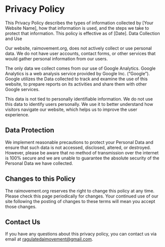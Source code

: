 # Privacy Policy

This Privacy Policy describes the types of information collected by [Your Website Name], how that information is used, and the steps we take to protect that information. This policy is effective as of [Date].
Data Collection and Use

Our website, raimovement.org, does not actively collect or use personal data. We do not have user accounts, contact forms, or other services that would gather personal information from our users.

The only data we collect comes from our use of Google Analytics. Google Analytics is a web analysis service provided by Google Inc. (“Google”). Google utilizes the Data collected to track and examine the use of this website, to prepare reports on its activities and share them with other Google services.

This data is not tied to personally identifiable information. We do not use this data to identify users personally. We use it to better understand how visitors navigate our website, which helps us to improve the user experience.

## Data Protection

We implement reasonable precautions to protect your Personal Data and ensure that such data is not accessed, disclosed, altered, or destroyed. However, please be aware that no method of transmission over the internet is 100% secure and we are unable to guarantee the absolute security of the Personal Data we have collected.

## Changes to this Policy

The raimovement.org reserves the right to change this policy at any time. Please check this page periodically for changes. Your continued use of our site following the posting of changes to these terms will mean you accept those changes.

## Contact Us

If you have any questions about this privacy policy, you can contact us via email at ragulatedaimovement@gmail.com.